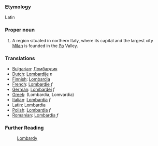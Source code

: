 ===Etymology===

Latin

===Proper noun===

#A region situated in northern Italy, where its capital and the largest city [[Milan]] is founded in the [[Po]] Valley.

===Translations===
*[[Bulgarian]]: [[Ломбардия]]
*[[Dutch]]: [[Lombardije]] ''n''
*[[Finnish]]: [[Lombardia]]
*[[French]]: [[Lombardie]] ''f''
*[[German]]: [[Lombardei]] ''f''
*[[Greek]]: [[ ]] (Lombardia, Lomvardia)
*[[Italian]]: [[Lombardia]] ''f''
*[[Latin]]: [[Lombardia]]
*[[Polish]]: [[Lombardia]] ''f''
*[[Romanian]]: [[Lombardia]] ''f''

===Further Reading===

:[[en:Lombardy|Lombardy]]